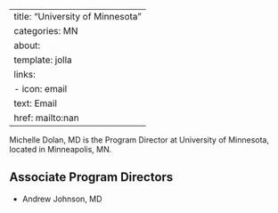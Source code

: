 
---
title: "University of Minnesota"
categories: MN
about:
  template: jolla
  links:
    - icon: email
      text: Email
      href: mailto:nan
---

Michelle Dolan, MD is the Program Director at University of Minnesota, located in Minneapolis, MN. 

## Associate Program Directors

- Andrew Johnson, MD
